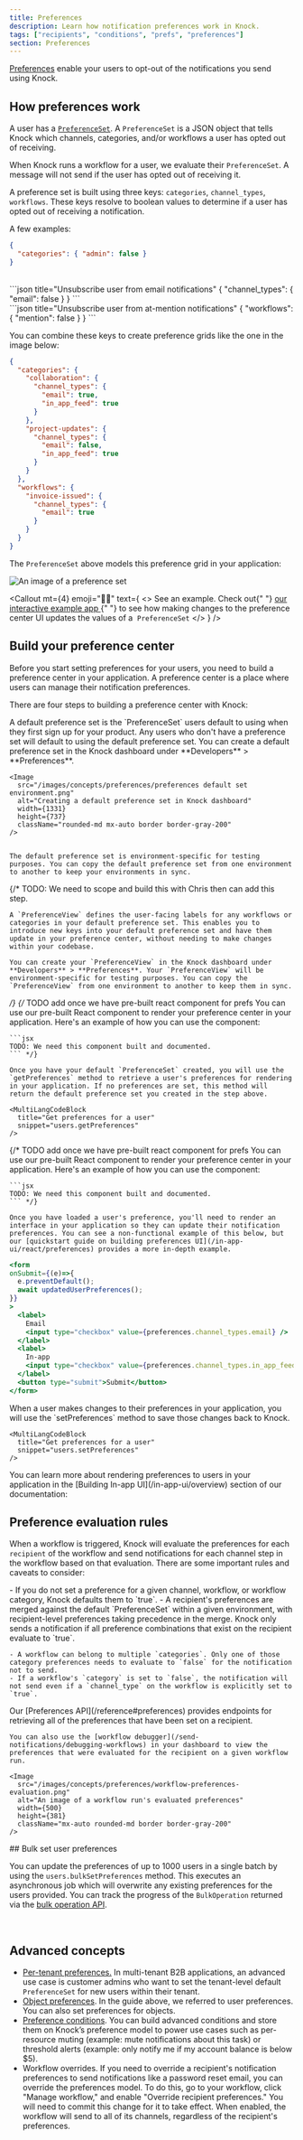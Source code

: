 ```yaml
---
title: Preferences
description: Learn how notification preferences work in Knock.
tags: ["recipients", "conditions", "prefs", "preferences"]
section: Preferences
---
```


[Preferences](/reference#preferences) enable your users to opt-out of the notifications you send using Knock.

## How preferences work

A user has a <a href="/reference#preferences">`PreferenceSet`</a>. A `PreferenceSet` is a JSON object that tells Knock which channels, categories, and/or workflows a user has opted out of receiving.

When Knock runs a workflow for a user, we evaluate their `PreferenceSet`. A message will not send if the user has opted out of receiving it.

A preference set is built using three keys: `categories`, `channel_types`, `workflows`. These keys resolve to boolean values to determine if a user has opted out of receiving a notification.

A few examples:

```json title="Unsubscribe user from admin category notifications"
{
  "categories": { "admin": false }
}
```

<br/>
```json title="Unsubscribe user from email notifications"
{
  "channel_types": { "email": false }
}
```
<br/>
```json title="Unsubscribe user from at-mention notifications"
{
  "workflows": { "mention": false }
}
```

You can combine these keys to create preference grids like the one in the image below:

```json title="A preference grid for categories and channels"
{
  "categories": {
    "collaboration": {
      "channel_types": {
        "email": true,
        "in_app_feed": true
      }
    },
    "project-updates": {
      "channel_types": {
        "email": false,
        "in_app_feed": true
      }
    }
  },
  "workflows": {
    "invoice-issued": {
      "channel_types": {
        "email": true
      }
    }
  }
}
```

The `PreferenceSet` above models this preference grid in your application:

<Image
  src="/images/what-is-knock/preferences.png"
  alt="An image of a preference set"
  width={1356}
  height={1452}
  className="rounded-md mx-auto border border-gray-200"
/>

<Callout
  mt={4}
  emoji="👩‍💻"
  text={
    <>
      <span className="font-bold">See an example.</span> Check out{" "}
      <a
        href="https://knock-in-app-notifications-react.vercel.app/preferences"
        target="_blank"
      >
        our interactive example app
      </a>{" "}
      to see how making changes to the preference center UI updates the values
      of a&nbsp;
      <code>PreferenceSet</code>
    </>
  }
/>

## Build your preference center

Before you start setting preferences for your users, you need to build a preference center in your application. A preference center is a place where users can manage their notification preferences.

There are four steps to building a preference center with Knock:

<Steps titleSize="h3">
  <Step title="Create a default PreferenceSet">
    A default preference set is the `PreferenceSet` users default to using when they first sign up for your product. Any users who don't have a preference set will default to using the default preference set. You can create a default preference set in the Knock dashboard under **Developers** > **Preferences**.

    <Image
      src="/images/concepts/preferences/preferences default set environment.png"
      alt="Creating a default preference set in Knock dashboard"
      width={1331}
      height={737}
      className="rounded-md mx-auto border border-gray-200"
    />


    The default preference set is environment-specific for testing purposes. You can copy the default preference set from one environment to another to keep your environments in sync.

  </Step>
  {/* TODO: We need to scope and build this with Chris then can add this step. 
  <Step title="Create a PreferenceView">
    
    
    A `PreferenceView` defines the user-facing labels for any workflows or categories in your default preference set. This enables you to introduce new keys into your default preference set and have them update in your preference center, without needing to make changes within your codebase.

    You can create your `PreferenceView` in the Knock dashboard under **Developers** > **Preferences**. Your `PreferenceView` will be environment-specific for testing purposes. You can copy the `PreferenceView` from one environment to another to keep them in sync.

  </Step> */}
  <Step title="Get a user's preferences">
    {/* TODO add once we have pre-built react component for prefs
    You can use our pre-built React component to render your preference center in your application. Here's an example of how you can use the component:

    ```jsx
    TODO: We need this component built and documented.
    ``` */}

    Once you have your default `PreferenceSet` created, you will use the `getPreferences` method to retrieve a user's preferences for rendering in your application. If no preferences are set, this method will return the default preference set you created in the step above.

    <MultiLangCodeBlock
      title="Get preferences for a user"
      snippet="users.getPreferences"
    />

  </Step>
  <Step title="Render your preference center">
    {/* TODO add once we have pre-built react component for prefs
    You can use our pre-built React component to render your preference center in your application. Here's an example of how you can use the component:

    ```jsx
    TODO: We need this component built and documented.
    ``` */}

    Once you have loaded a user's preference, you'll need to render an interface in your application so they can update their notification preferences. You can see a non-functional example of this below, but our [quickstart guide on building preferences UI](/in-app-ui/react/preferences) provides a more in-depth example.

```jsx title="A basic preference center"
<form
onSubmit={(e)=>{
  e.preventDefault();
  await updatedUserPreferences();
}}
>
  <label>
    Email
    <input type="checkbox" value={preferences.channel_types.email} />
  </label>
  <label>
    In-app
    <input type="checkbox" value={preferences.channel_types.in_app_feed} />
  </label>
  <button type="submit">Submit</button>
</form>
```

  </Step>
  <Step title="Set a user's preferences">
    When a user makes changes to their preferences in your application, you will use the `setPreferences` method to save those changes back to Knock.

    <MultiLangCodeBlock
      title="Get preferences for a user"
      snippet="users.setPreferences"
    />

  </Step>
</Steps>
    You can learn more about rendering preferences to users in your application in the [Building In-app UI](/in-app-ui/overview) section of our documentation:
<SdkCardGroup>
  <SdkCard
    title="Quickstart: Preference UIs in React"
    linkUrl="/in-app-ui/react/preferences"
    icon="react"
    languages={["React"]}
    isExternal={false}
  />
  <SdkCard
    title="Javascript SDK preference reference"
    linkUrl="/sdks/javascript/reference#preferences"
    icon="javascript"
    languages={["JavaScript"]}
    isExternal={false}
  />
</SdkCardGroup>

## Preference evaluation rules

When a workflow is triggered, Knock will evaluate the preferences for each `recipient` of the workflow and send notifications for each channel step in the workflow based on that evaluation. There are some important rules and caveats to consider:

<AccordionGroup>
  <Accordion title="General preference rules">
    - If you do not set a preference for a given channel, workflow, or workflow category, Knock defaults them to `true`.
    - A recipient's preferences are merged against the default `PreferenceSet` within a given environment, with recipient-level preferences taking precedence in the merge.
  </Accordion>
  <Accordion title="Resolving preference conflicts">
    Knock only sends a notification if all preference combinations that exist on the recipient evaluate to `true`.

    - A workflow can belong to multiple `categories`. Only one of those category preferences needs to evaluate to `false` for the notification not to send.
    - If a workflow's `category` is set to `false`, the notification will not send even if a `channel_type` on the workflow is explicitly set to `true`.

  </Accordion>
  <Accordion title="Debugging preferences">
    Our [Preferences API](/reference#preferences) provides endpoints for retrieving all of the preferences that have been set on a recipient.

    You can also use the [workflow debugger](/send-notifications/debugging-workflows) in your dashboard to view the preferences that were evaluated for the recipient on a given workflow run.

    <Image
      src="/images/concepts/preferences/workflow-preferences-evaluation.png"
      alt="An image of a workflow run's evaluated preferences"
      width={500}
      height={381}
      className="mx-auto rounded-md border border-gray-200"
    />

  </Accordion>
</AccordionGroup>
## Bulk set user preferences

You can update the preferences of up to 1000 users in a single batch by using the `users.bulkSetPreferences` method. This executes an asynchronous job which will overwrite any existing preferences for the users provided. You can track the progress of the `BulkOperation` returned via the [bulk operation API](/reference#bulk-operations).

<MultiLangCodeBlock
  title="Bulk set preferences for many users"
  snippet="users.bulkSetPreferences"
/>

<br />

## Advanced concepts

- [Per-tenant preferences.](/preferences/tenant-preferences) In multi-tenant B2B applications, an advanced use case is customer admins who want to set the tenant-level default `PreferenceSet` for new users within their tenant.
- [Object preferences](/preferences/object-preferences). In the guide above, we referred to user preferences. You can also set preferences for objects.
- [Preference conditions](/preferences/preference-conditions). You can build advanced conditions and store them on Knock’s preference model to power use cases such as per-resource muting (example: mute notifications about this task) or threshold alerts (example: only notify me if my account balance is below $5).
- Workflow overrides. If you need to override a recipient's notification preferences to send notifications like a password reset email, you can override the preferences model. To do this, go to your workflow, click "Manage workflow," and enable "Override recipient preferences." You will need to commit this change for it to take effect. When enabled, the workflow will send to all of its channels, regardless of the recipient's preferences.

